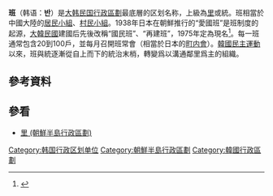 {{Onesource|time=2021-03-02T01:57:36+00:00}}
'''班'''（韩语：'''반'''）是[[大韓民國|大韩民国]][[韩国行政区划|行政區劃]]最底層的区划名称，上級為[[里_(朝鮮半島行政區劃)|里]]或統。班相當於中國大陸的[[居民小组|居民小組]]、[[村民小组|村民小組]]。1938年日本在朝鮮推行的“愛國班”是班制度的起源，[[大韩民国|大韓民國]]建國后先後改稱“國民班”、“再建班”，1975年定為現名<ref>{{Cite web|title=반(班) - 한국민족문화대백과사전|url=http://encykorea.aks.ac.kr/Contents/Item/E0021417|accessdate=2021-03-02|publisher=한국학중앙연구원|language=ko}}</ref>。每一班通常包含20到100戶，並每月召開班常會（相當於日本的[[町内会|町内會]]）。[[韓國民主運動|韓國民主運動]]以來，班與統逐漸從自上而下的統治末梢，轉變爲以溝通鄰里爲主的組織。

== 參考資料 ==
<references />

== 參看 ==
* [[里_(朝鮮半島行政區劃)|里 (朝鮮半島行政區劃)]]

{{korea-stub}}

[[Category:韩国行政区划单位|Category:韩国行政区划单位]]
[[Category:朝鮮半島行政區劃|Category:朝鮮半島行政區劃]]
[[Category:韓國行政區劃|Category:韓國行政區劃]]